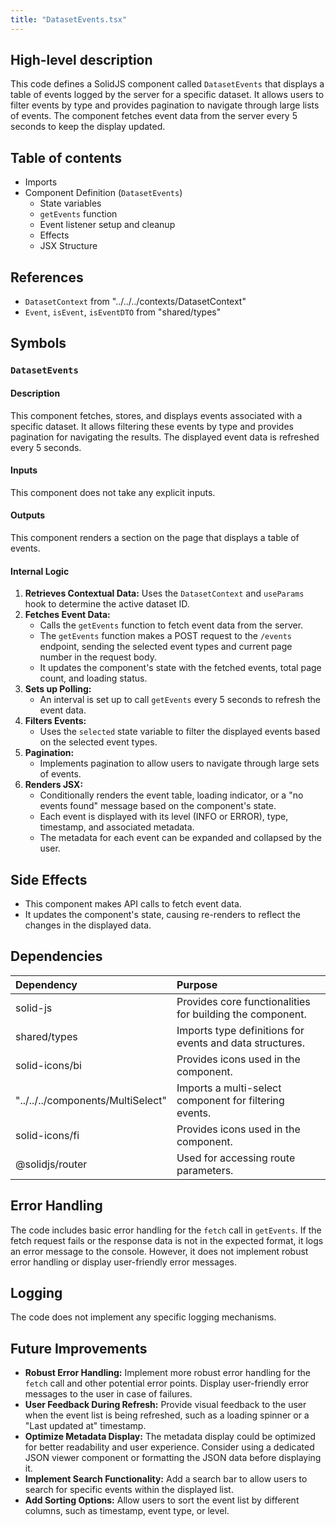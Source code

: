 ```yaml
---
title: "DatasetEvents.tsx"
---
```


## High-level description
This code defines a SolidJS component called `DatasetEvents` that displays a table of events logged by the server for a specific dataset. It allows users to filter events by type and provides pagination to navigate through large lists of events. The component fetches event data from the server every 5 seconds to keep the display updated.

## Table of contents
- Imports
- Component Definition (`DatasetEvents`)
  - State variables
  - `getEvents` function
  - Event listener setup and cleanup
  - Effects
  - JSX Structure

## References
- `DatasetContext` from "../../../contexts/DatasetContext"
- `Event`, `isEvent`, `isEventDTO` from "shared/types"

## Symbols

### `DatasetEvents`
#### Description
This component fetches, stores, and displays events associated with a specific dataset. It allows filtering these events by type and provides pagination for navigating the results. The displayed event data is refreshed every 5 seconds.

#### Inputs
This component does not take any explicit inputs.

#### Outputs
This component renders a section on the page that displays a table of events.

#### Internal Logic
1. **Retrieves Contextual Data:** Uses the `DatasetContext` and `useParams` hook to determine the active dataset ID.
2. **Fetches Event Data:** 
    - Calls the `getEvents` function to fetch event data from the server.
    - The `getEvents` function makes a POST request to the `/events` endpoint, sending the selected event types and current page number in the request body.
    - It updates the component's state with the fetched events, total page count, and loading status.
3. **Sets up Polling:**
    - An interval is set up to call `getEvents` every 5 seconds to refresh the event data.
4. **Filters Events:**
    - Uses the `selected` state variable to filter the displayed events based on the selected event types.
5. **Pagination:**
    - Implements pagination to allow users to navigate through large sets of events.
6. **Renders JSX:**
    - Conditionally renders the event table, loading indicator, or a "no events found" message based on the component's state.
    - Each event is displayed with its level (INFO or ERROR), type, timestamp, and associated metadata.
    - The metadata for each event can be expanded and collapsed by the user.

## Side Effects
- This component makes API calls to fetch event data.
- It updates the component's state, causing re-renders to reflect the changes in the displayed data.

## Dependencies
| Dependency | Purpose |
|:-----------|:--------|
| solid-js | Provides core functionalities for building the component. |
| shared/types | Imports type definitions for events and data structures. |
| solid-icons/bi | Provides icons used in the component. |
| "../../../components/MultiSelect" | Imports a multi-select component for filtering events. |
| solid-icons/fi | Provides icons used in the component. |
| @solidjs/router | Used for accessing route parameters. |

## Error Handling
The code includes basic error handling for the `fetch` call in `getEvents`. If the fetch request fails or the response data is not in the expected format, it logs an error message to the console. However, it does not implement robust error handling or display user-friendly error messages.

## Logging
The code does not implement any specific logging mechanisms.

## Future Improvements
- **Robust Error Handling:** Implement more robust error handling for the `fetch` call and other potential error points. Display user-friendly error messages to the user in case of failures.
- **User Feedback During Refresh:** Provide visual feedback to the user when the event list is being refreshed, such as a loading spinner or a "Last updated at" timestamp.
- **Optimize Metadata Display:** The metadata display could be optimized for better readability and user experience. Consider using a dedicated JSON viewer component or formatting the JSON data before displaying it.
- **Implement Search Functionality:** Add a search bar to allow users to search for specific events within the displayed list.
- **Add Sorting Options:** Allow users to sort the event list by different columns, such as timestamp, event type, or level.
